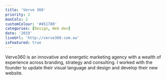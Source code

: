 ```yaml
---
title: 'Verve 360'
priority: 2
maxCols: 2
customColour: '#451780'
categories: [Design, Web dev]
date: '2019'
liveUrl: 'http://verve360.com.au'
isFeatured: true
---
```


Verve360 is an innovative and energetic marketing agency with a wealth of experience across branding, strategy and consulting. I worked with the founder to update their visual language and design and develop their new website.
